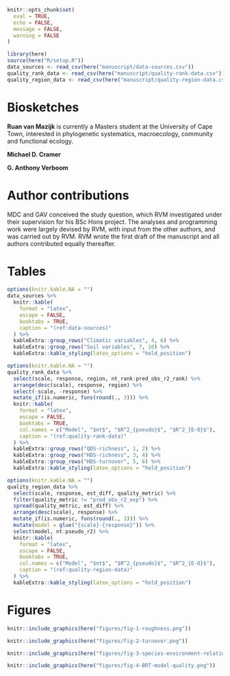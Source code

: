 <!--After-body content (Biosketches, Author contributions, Tables, Figures)-->

```r
knitr::opts_chunk$set(
  eval = TRUE,
  echo = FALSE,
  message = FALSE,
  warning = FALSE
)
```

```r
library(here)
source(here("R/setup.R"))
data_sources <- read_csv(here("manuscript/data-sources.csv"))
quality_rank_data <- read_csv(here("manuscript/quality-rank-data.csv"))
quality_region_data <- read_csv(here("manuscript/quality-region-data.csv"))
```

\normalsize \break

# Biosketches {-}

**Ruan van Mazijk** is currently a Masters student at the University of Cape Town, interested in phylogenetic systematics, macroecology, community and functional ecology.

**Michael D. Cramer** <!--TODO-->

**G. Anthony Verboom** <!--TODO-->

# Author contributions {-}

MDC and GAV conceived the study question, which RVM investigated under their supervision for his BSc Hons project. The analyses and programming work were largely devised by RVM, with input from the other authors, and was carried out by RVM. RVM wrote the first draft of the manuscript and all authors contributed equally thereafter.

<!--[CRediT](https://casrai.org/credit/) breakdown: GAV and MDC conceptualised the study and methodology, and supervised RVM in carrying out the work as part of his BSc Hons project. RVM curated the data, developed and performed the analyses, implemented in R, and produced the figures documenting the results. RVM wrote the original manuscript, and GAV and MDC reviewed and edited subsequent drafts with RVM.-->

\break

# Tables {-}

```r
options(knitr.kable.NA = "")
data_sources %>%
  knitr::kable(
    format = "latex",
    escape = FALSE,
    booktabs = TRUE,
    caption = "(ref:data-sources)"
  ) %>%
  kableExtra::group_rows("Climatic variables", 4, 6) %>%
  kableExtra::group_rows("Soil variables", 7, 10) %>%
  kableExtra::kable_styling(latex_options = "hold_position")
```

```r
options(knitr.kable.NA = "")
quality_rank_data %>%
  select(scale, response, region, nt_rank:pred_obs_r2_rank) %>%
  arrange(desc(scale), response, region) %>%
  select(-scale, -response) %>%
  mutate_if(is.numeric, funs(round(., 3))) %>%
  knitr::kable(
    format = "latex",
    escape = FALSE,
    booktabs = TRUE,
    col.names = c("Model", "$nt$", "$R^2_{pseudo}$", "$R^2_{E-O}$"),
    caption = "(ref:quality-rank-data)"
  ) %>%
  kableExtra::group_rows("QDS-richness", 1, 2) %>%
  kableExtra::group_rows("HDS-richness", 3, 4) %>%
  kableExtra::group_rows("HDS-turnover", 5, 6) %>%
  kableExtra::kable_styling(latex_options = "hold_position")
```

```r
options(knitr.kable.NA = "")
quality_region_data %>%
  select(scale, response, est_diff, quality_metric) %>%
  filter(quality_metric != "pred_obs_r2_exp") %>%
  spread(quality_metric, est_diff) %>%
  arrange(desc(scale), response) %>%
  mutate_if(is.numeric, funs(round(., 3))) %>%
  mutate(model = glue("{scale}-{response}")) %>%
  select(model, nt:pseudo_r2) %>%
  knitr::kable(
    format = "latex",
    escape = FALSE,
    booktabs = TRUE,
    col.names = c("Model", "$nt$", "$R^2_{pseudo}$", "$R^2_{E-O}$"),
    caption = "(ref:quality-region-data)"
  ) %>%
  kableExtra::kable_styling(latex_options = "hold_position")
```

\break

# Figures {-}

```r
knitr::include_graphics(here("figures/fig-1-roughness.png"))
```

```r
knitr::include_graphics(here("figures/fig-2-turnover.png"))
```

```r
knitr::include_graphics(here("figures/fig-3-species-environment-relationships.png"))
```

```r
knitr::include_graphics(here("figures/fig-4-BRT-model-quality.png"))
```
